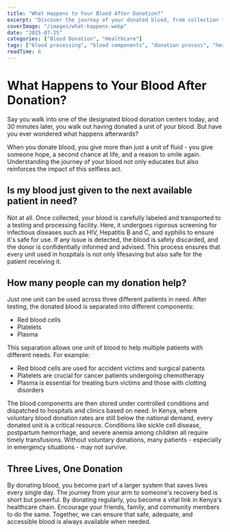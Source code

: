 ```yaml
---
title: "What Happens to Your Blood After Donation?"
excerpt: "Discover the journey of your donated blood, from collection to helping multiple patients, and learn how one donation can save up to three lives."
coverImage: "/images/what-happens.webp"
date: "2025-07-25"
categories: ["Blood Donation", "Healthcare"]
tags: ["blood processing", "blood components", "donation process", "healthcare impact"]
readTime: 8
---
```


# What Happens to Your Blood After Donation?

Say you walk into one of the designated blood donation centers today, and 30 minutes later, you walk out having donated a unit of your blood. 
But have you ever wondered what happens afterwards?

When you donate blood, you give more than just a unit of fluid - you give someone hope, a second chance at life, and a reason to smile again. Understanding the journey of your blood not only educates but also reinforces the impact of this selfless act.

## Is my blood just given to the next available patient in need?

Not at all. Once collected, your blood is carefully labeled and transported to a testing and processing facility. Here, it undergoes rigorous screening for infectious diseases such as HIV, Hepatitis B and C, and syphilis to ensure it's safe for use. If any issue is detected, the blood is safely discarded, and the donor is confidentially informed and advised. This process ensures that every unit used in hospitals is not only lifesaving but also safe for the patient receiving it.

## How many people can my donation help?

Just one unit can be used across three different patients in need. After testing, the donated blood is separated into different components:

- Red blood cells
- Platelets
- Plasma

This separation allows one unit of blood to help multiple patients with different needs. For example:
- Red blood cells are used for accident victims and surgical patients
- Platelets are crucial for cancer patients undergoing chemotherapy
- Plasma is essential for treating burn victims and those with clotting disorders

The blood components are then stored under controlled conditions and dispatched to hospitals and clinics based on need. In Kenya, where voluntary blood donation rates are still below the national demand, every donated unit is a critical resource. Conditions like sickle cell disease, postpartum hemorrhage, and severe anemia among children all require timely transfusions. Without voluntary donations, many patients - especially in emergency situations - may not survive.

## Three Lives, One Donation

By donating blood, you become part of a larger system that saves lives every single day. The journey from your arm to someone's recovery bed is short but powerful. By donating regularly, you become a vital link in Kenya's healthcare chain. Encourage your friends, family, and community members to do the same. Together, we can ensure that safe, adequate, and accessible blood is always available when needed.
